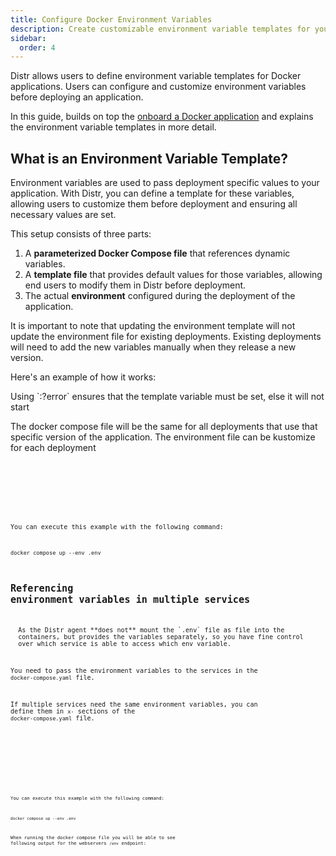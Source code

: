 ```yaml
---
title: Configure Docker Environment Variables
description: Create customizable environment variable templates for your Docker applications and let customers configure them before deployment.
sidebar:
  order: 4
---
```



Distr allows users to define environment variable templates for Docker applications.
Users can configure and customize environment variables before deploying an application.

In this guide, builds on top the [onboard a Docker application](/docs/guides/onboarding-a-docker-app/) and explains the
environment variable templates in more detail.

## What is an Environment Variable Template?

Environment variables are used to pass deployment specific values to your application.
With Distr, you can define a template for these variables, allowing users to customize them before deployment and ensuring all necessary values are set.

This setup consists of three parts:

1. A **parameterized Docker Compose file** that references dynamic variables.
2. A **template file** that provides default values for those variables, allowing end users to modify them in Distr before deployment.
3. The actual **environment** configured during the deployment of the application.

<Aside type="caution">
  It is important to note that updating the environment template will not update
  the environment file for existing deployments. Existing deployments will need
  to add the new variables manually when they release a new version.
</Aside>

Here's an example of how it works:

<Aside type="tip">
  Using `:?error` ensures that the template variable must be set, else it will
  not start
</Aside>

The docker compose file will be the same for all deployments that use that specific version of the application.
The environment file can be kustomize for each deployment

<Tabs>
  <TabItem label="docker-compose.yaml">
    <Code code={dockerComposeBasic} lang="yaml" />
  </TabItem>
  <TabItem label=".env">
    <Code code={envBasic} lang="dotenv" />
  </TabItem>
</Tabs>

You can execute this example with the following command:

```shell
docker compose up --env .env
```

## Referencing environment variables in multiple services

<Aside type="caution">
  As the Distr agent **does not** mount the `.env` file as file into the
  containers, but provides the variables separately, so you have fine control
  over which service is able to access which env variable.
</Aside>

You need to pass the environment variables to the services in the `docker-compose.yaml` file.

If multiple services need the same environment variables, you can define them in `x-` sections of the `docker-compose.yaml` file.

<Tabs>
  <TabItem label="docker-compose.yaml">
    <Code code={dockerComposeMultiService} lang="yaml" />
  </TabItem>
  <TabItem label=".env">
    <Code code={envMultiService} lang="dotenv" />
  </TabItem>
</Tabs>

You can execute this example with the following command:

```shell
docker compose up --env .env
```

When running the docker compose file you will be able to see following output for the webservers `/env` endpoint:

<Tabs>
  <TabItem label="service one">
    <Code code={oneJson} lang="json" title="http://localhost:3001/env" />
  </TabItem>
  <TabItem label="service two">
    <Code code={twoJson} lang="json" title="http://localhost:3002/env" />
  </TabItem>
  <TabItem label="service three">
    <Code code={threeJson} lang="json" title="http://localhost:3003/env" />
  </TabItem>
</Tabs>
